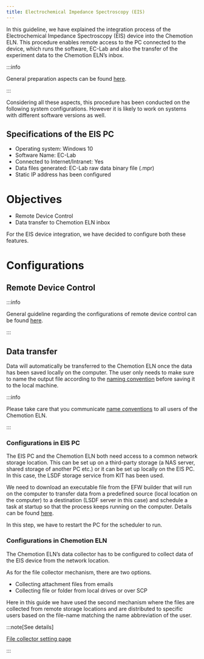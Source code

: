```yaml
---
title: Electrochemical Impedance Spectroscopy (EIS)
---
```


In this guideline, we have explained the integration process of the Electrochemical Impedance Spectroscopy (EIS) device
into the Chemotion ELN. This procedure enables remote access to the PC connected to the device, which runs the software,
EC-Lab and also the transfer of the experiment data to the Chemotion ELN’s inbox.

:::info

General preparation aspects can be found [here](../../devices#general-preparation-aspects).

:::

Considering all these aspects, this procedure has been conducted on the following system configurations. However it is
likely to work on systems with different software versions as well.

## Specifications of the EIS PC

- Operating system: Windows 10
- Software Name: EC-Lab
- Connected to Internet/Intranet: Yes
- Data files generated: EC-Lab raw data binary file (.mpr)
- Static IP address has been configured

# Objectives

- Remote Device Control
- Data transfer to Chemotion ELN inbox

For the EIS device integration, we have decided to configure both these features.

# Configurations

## Remote Device Control

:::info

General guideline regarding the configurations of remote device control can be found [here](../configurations/remote_control).

:::

## Data transfer

Data will automatically be transferred to the Chemotion ELN once the data has been saved locally on the computer. The user only needs to make sure to name the output file according to the [naming convention](../../devices#name-conventions)
before saving it to the local machine.

:::info

Please take care that you communicate [name conventions](../../devices#name-conventions) to all users of the Chemotion ELN.

:::

### Configurations in EIS PC

The EIS PC and the Chemotion ELN both need access to a common network storage location. This can be set up on a
third-party storage (a NAS server, shared storage of another PC etc.) or it can be set up locally on the EIS PC. In this
case, the LSDF storage service from KIT has been used.

We need to download an executable file from the EFW builder that will run on the computer to transfer data from a predefined source (local location on the computer) to a destination (LSDF server in this case) and schedule a task at startup so that the process keeps running on the computer. Details can be found [here](../configurations/data_transfer).

In this step, we have to restart the PC for the scheduler to run.

### Configurations in Chemotion ELN

The Chemotion ELN’s data collector has to be configured to collect data of the EIS device from the network location.

As for the file collector mechanism, there are two options.

- Collecting attachment files from emails
- Collecting file or folder from local drives or over SCP

Here in this guide we have used the second mechanism where the files are collected from remote storage locations and are
distributed to specific users based on the file-name matching the name abbreviation of the user.

:::note[See details]

[File collector setting page](../../install_configure/configuration#file-collection)

:::
